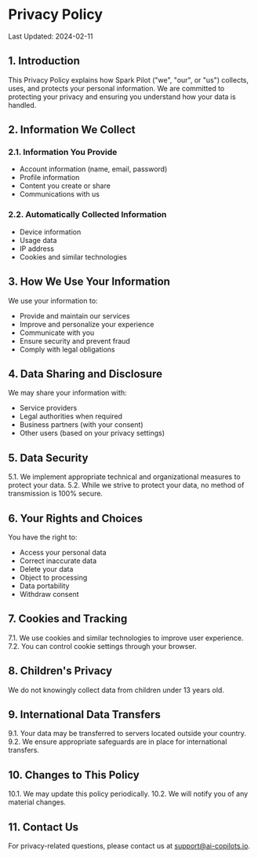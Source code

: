 # Privacy Policy

Last Updated: 2024-02-11

## 1. Introduction

This Privacy Policy explains how Spark Pilot ("we", "our", or "us") collects, uses, and protects your personal information. We are committed to protecting your privacy and ensuring you understand how your data is handled.

## 2. Information We Collect

### 2.1. Information You Provide
- Account information (name, email, password)
- Profile information
- Content you create or share
- Communications with us

### 2.2. Automatically Collected Information
- Device information
- Usage data
- IP address
- Cookies and similar technologies

## 3. How We Use Your Information

We use your information to:
- Provide and maintain our services
- Improve and personalize your experience
- Communicate with you
- Ensure security and prevent fraud
- Comply with legal obligations

## 4. Data Sharing and Disclosure

We may share your information with:
- Service providers
- Legal authorities when required
- Business partners (with your consent)
- Other users (based on your privacy settings)

## 5. Data Security

5.1. We implement appropriate technical and organizational measures to protect your data.
5.2. While we strive to protect your data, no method of transmission is 100% secure.

## 6. Your Rights and Choices

You have the right to:
- Access your personal data
- Correct inaccurate data
- Delete your data
- Object to processing
- Data portability
- Withdraw consent

## 7. Cookies and Tracking

7.1. We use cookies and similar technologies to improve user experience.
7.2. You can control cookie settings through your browser.

## 8. Children's Privacy

We do not knowingly collect data from children under 13 years old.

## 9. International Data Transfers

9.1. Your data may be transferred to servers located outside your country.
9.2. We ensure appropriate safeguards are in place for international transfers.

## 10. Changes to This Policy

10.1. We may update this policy periodically.
10.2. We will notify you of any material changes.

## 11. Contact Us

For privacy-related questions, please contact us at [support@ai-copilots.io](mailto:support@ai-copilots.io). 